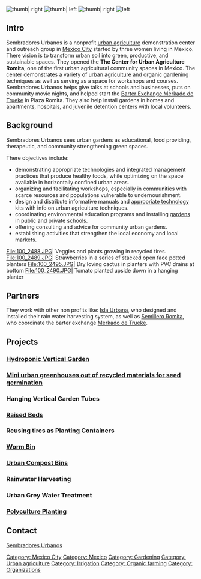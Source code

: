 [[File:100_2516.JPG| thumb| right]]
[[File:100 2486.JPG| thumb| left]]
[[File:100_2519.JPG| thumb| right]]
[[File:100_2518.JPG|thumb| left]]












==Intro==
Sembradores Urbanos is a nonprofit [[urban agriculture]] demonstration center and outreach group in [[Mexico City]] started by three women living in Mexico. There vision is to transform urban soil into green, productive, and sustainable spaces.  They opened the '''The Center for Urban Agriculture Romita''', one of the first urban agricultural community spaces in Mexico. The center demonstrates a variety of [[urban agriculture]] and organic gardening techniques as well as serving as a space for workshops and courses.  Sembradores Urbanos helps give talks at schools and businesses, puts on community movie nights, and helped start the [[Barter Exchange Merkado de Trueke]] in Plaza Romita. They also help install gardens in homes and apartments, hospitals, and juvenile detention centers with local volunteers.

==Background==
Sembradores Urbanos sees urban gardens as educational, food providing, therapeutic, and community strengthening green spaces.

There objectives include:
*demonstrating appropriate technologies and integrated management practices that produce healthy foods, while optimizing on the space available in horizontally confined urban areas.
*organizing and facilitating workshops, especially in communities with scarce resources and populations vulnerable to undernourishment.
*design and distribute informative manuals and [[appropriate technology]] kits with info on urban agriculture techniques. 
*coordinating environmental education programs and installing [[gardens]] in public and private schools.
*offering consulting and advice for community urban gardens.
*establishing activities that strengthen the local economy and local markets.  

<gallery>
File:100_2488.JPG| Veggies and plants growing in recycled tires.
File:100_2489.JPG| Strawberries in a series of stacked open face potted planters
File:100_2495.JPG| Dry loving cactus in planters with PVC drains at bottom
File:100_2490.JPG| Tomato planted upside down in a hanging planter
</gallery>


==Partners== 
They work with other non profits like: [[Isla Urbana]], who designed and installed their rain water harvesting system, as well as [[Semillero Romita]], who coordinate the barter exchange [[Merkado de Trueke]].  

=='''Projects'''==

===[[Hydroponic Vertical Garden at Sembradores Urbanos| Hydroponic Vertical Garden]]===

===[[ Mini urban greenhouse for seed germination at Sembradores Urbanos| Mini urban greenhouses out of recycled materials for seed germination]]===

===Hanging Vertical Garden Tubes===

===[[Raised Beds at Sembradores Urbanos| Raised Beds]]===

===Reusing tires as Planting Containers===

===[[Worm bin at Sembradores Urbanos| Worm Bin]] ===

===[[Urban_Compost_Bins_at_Sembradores_Urbanos| Urban Compost Bins]]===

===Rainwater Harvesting===

===Urban Grey Water Treatment===

===[[Polyculture Planting at Sembradores Urbanos| Polyculture Planting]]===



==Contact==
[http://www.sembradoresurbanos.org/ Sembradores Urbanos]




[[Category: Mexico City]]
[[Category: Mexico]]
[[Category: Gardening]]
[[Category: Urban agriculture]]
[[Category: Irrigation]]
[[Category: Organic farming]]
[[Category: Organizations]]